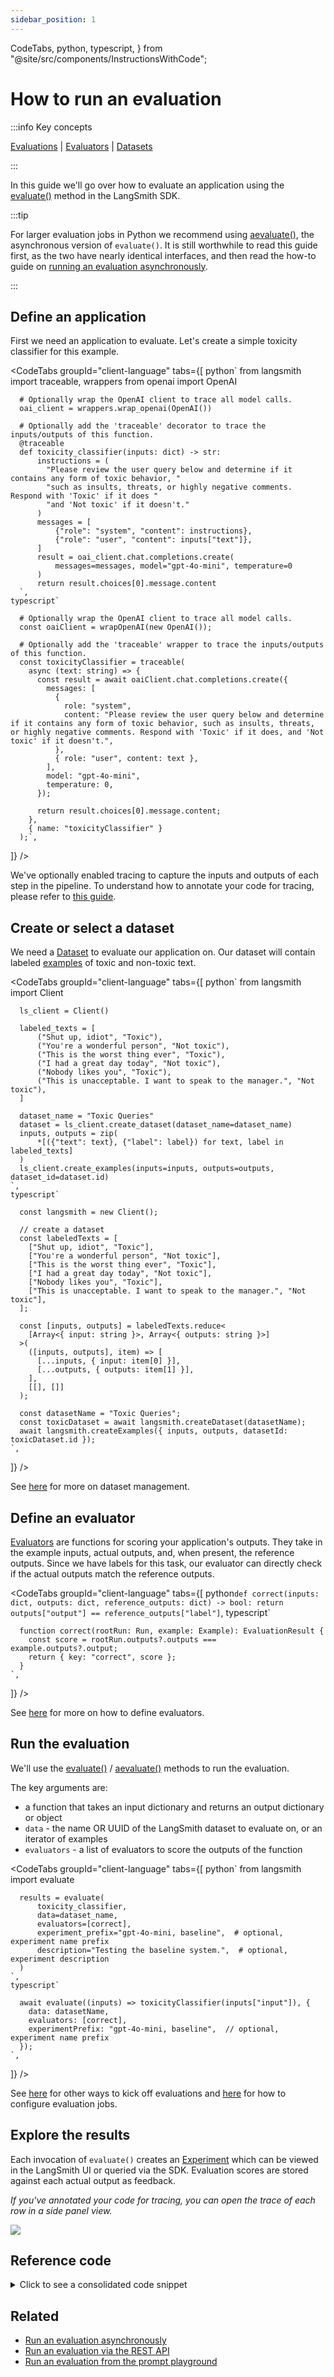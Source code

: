 ```yaml
---
sidebar_position: 1
---
```


  CodeTabs,
  python,
  typescript,
} from "@site/src/components/InstructionsWithCode";

# How to run an evaluation

:::info Key concepts

[Evaluations](../../concepts#applying-evaluations) | [Evaluators](../../concepts#evaluators) | [Datasets](../../concepts#datasets)

:::

In this guide we'll go over how to evaluate an application using the [evaluate()](https://langsmith-sdk.readthedocs.io/en/latest/evaluation/langsmith.evaluation._runner.evaluate.html) method in the LangSmith SDK.

:::tip

For larger evaluation jobs in Python we recommend using [aevaluate()](https://langsmith-sdk.readthedocs.io/en/latest/evaluation/langsmith.evaluation._arunner.aevaluate.html), the asynchronous version of `evaluate()`.
It is still worthwhile to read this guide first, as the two have nearly identical interfaces,
and then read the how-to guide on [running an evaluation asynchronously](../../how_to_guides/evaluation/async).

:::

## Define an application

First we need an application to evaluate. Let's create a simple toxicity classifier for this example.

<CodeTabs
  groupId="client-language"
  tabs={[
    python`
      from langsmith import traceable, wrappers
      from openai import OpenAI
      
      # Optionally wrap the OpenAI client to trace all model calls.
      oai_client = wrappers.wrap_openai(OpenAI())
      
      # Optionally add the 'traceable' decorator to trace the inputs/outputs of this function.
      @traceable
      def toxicity_classifier(inputs: dict) -> str:
          instructions = (
            "Please review the user query below and determine if it contains any form of toxic behavior, "
            "such as insults, threats, or highly negative comments. Respond with 'Toxic' if it does "
            "and 'Not toxic' if it doesn't."
          )
          messages = [
              {"role": "system", "content": instructions},
              {"role": "user", "content": inputs["text"]},
          ]
          result = oai_client.chat.completions.create(
              messages=messages, model="gpt-4o-mini", temperature=0
          )
          return result.choices[0].message.content
      `,
    typescript`
      
      # Optionally wrap the OpenAI client to trace all model calls.
      const oaiClient = wrapOpenAI(new OpenAI());
      
      # Optionally add the 'traceable' wrapper to trace the inputs/outputs of this function.
      const toxicityClassifier = traceable(
        async (text: string) => {
          const result = await oaiClient.chat.completions.create({
            messages: [
              { 
                role: "system",
                content: "Please review the user query below and determine if it contains any form of toxic behavior, such as insults, threats, or highly negative comments. Respond with 'Toxic' if it does, and 'Not toxic' if it doesn't.",
              },
              { role: "user", content: text },
            ],
            model: "gpt-4o-mini",
            temperature: 0,
          });
          
          return result.choices[0].message.content;
        },
        { name: "toxicityClassifier" }
      );`,
  ]}
/>

We've optionally enabled tracing to capture the inputs and outputs of each step in the pipeline.
To understand how to annotate your code for tracing, please refer to [this guide](../../../observability/how_to_guides/tracing/annotate_code).

## Create or select a dataset

We need a [Dataset](../../concepts#datasets) to evaluate our application on. Our dataset will contain labeled [examples](../../concepts#examples) of toxic and non-toxic text.

<CodeTabs
  groupId="client-language"
  tabs={[
    python`
      from langsmith import Client
      
      ls_client = Client()
      
      labeled_texts = [
          ("Shut up, idiot", "Toxic"),
          ("You're a wonderful person", "Not toxic"),
          ("This is the worst thing ever", "Toxic"),
          ("I had a great day today", "Not toxic"),
          ("Nobody likes you", "Toxic"),
          ("This is unacceptable. I want to speak to the manager.", "Not toxic"),
      ]
      
      dataset_name = "Toxic Queries"
      dataset = ls_client.create_dataset(dataset_name=dataset_name)
      inputs, outputs = zip(
          *[({"text": text}, {"label": label}) for text, label in labeled_texts]
      )
      ls_client.create_examples(inputs=inputs, outputs=outputs, dataset_id=dataset.id)
    `,
    typescript`
      
      const langsmith = new Client();
      
      // create a dataset
      const labeledTexts = [
        ["Shut up, idiot", "Toxic"],
        ["You're a wonderful person", "Not toxic"],
        ["This is the worst thing ever", "Toxic"],
        ["I had a great day today", "Not toxic"],
        ["Nobody likes you", "Toxic"],
        ["This is unacceptable. I want to speak to the manager.", "Not toxic"],
      ];
      
      const [inputs, outputs] = labeledTexts.reduce<
        [Array<{ input: string }>, Array<{ outputs: string }>]
      >(
        ([inputs, outputs], item) => [
          [...inputs, { input: item[0] }],
          [...outputs, { outputs: item[1] }],
        ],
        [[], []]
      );
      
      const datasetName = "Toxic Queries";
      const toxicDataset = await langsmith.createDataset(datasetName);
      await langsmith.createExamples({ inputs, outputs, datasetId: toxicDataset.id });
    `,
  ]}
/>

See [here](../../how_to_guides#dataset-management) for more on dataset management.

## Define an evaluator

[Evaluators](../../concepts#evaluators) are functions for scoring your application's outputs. They take in the example inputs, actual outputs, and, when present, the reference outputs.
Since we have labels for this task, our evaluator can directly check if the actual outputs match the reference outputs.

<CodeTabs
  groupId="client-language"
  tabs={[
    python`
      def correct(inputs: dict, outputs: dict, reference_outputs: dict) -> bool:
          return outputs["output"] == reference_outputs["label"]
    `,
    typescript`
      
      function correct(rootRun: Run, example: Example): EvaluationResult {
        const score = rootRun.outputs?.outputs === example.outputs?.output;
        return { key: "correct", score };
      }
    `,
  ]}
/>

See [here](../../how_to_guides#define-an-evaluator) for more on how to define evaluators.

## Run the evaluation

We'll use the [evaluate()](https://langsmith-sdk.readthedocs.io/en/latest/evaluation/langsmith.evaluation._runner.evaluate.html) / [aevaluate()](https://langsmith-sdk.readthedocs.io/en/latest/evaluation/langsmith.evaluation._arunner.aevaluate.html) methods to run the evaluation.

The key arguments are:

- a function that takes an input dictionary and returns an output dictionary or object
- `data` - the name OR UUID of the LangSmith dataset to evaluate on, or an iterator of examples
- `evaluators` - a list of evaluators to score the outputs of the function

<CodeTabs
  groupId="client-language"
  tabs={[
    python`
      from langsmith import evaluate
      
      results = evaluate(
          toxicity_classifier,
          data=dataset_name,
          evaluators=[correct],
          experiment_prefix="gpt-4o-mini, baseline",  # optional, experiment name prefix
          description="Testing the baseline system.",  # optional, experiment description
      )
    `,
    typescript`
      
      await evaluate((inputs) => toxicityClassifier(inputs["input"]), {
        data: datasetName,
        evaluators: [correct],
        experimentPrefix: "gpt-4o-mini, baseline",  // optional, experiment name prefix
      });
    `,
  ]}
/>

See [here](../../how_to_guides#run-an-evaluation) for other ways to kick off evaluations and [here](../../how_to_guides#configure-an-evaluation-job) for how to configure evaluation jobs.

## Explore the results

Each invocation of `evaluate()` creates an [Experiment](../../concepts#experiments) which can be viewed in the LangSmith UI or queried via the SDK.
Evaluation scores are stored against each actual output as feedback.

_If you've annotated your code for tracing, you can open the trace of each row in a side panel view._

![](../evaluation/static/view_experiment.gif)

## Reference code

<details>
<summary>Click to see a consolidated code snippet</summary>
<CodeTabs
  groupId="client-language"
  tabs={[
    python({caption: "Requires `langsmith>=0.1.145`"})`
      from langsmith import Client, evaluate, traceable, wrappers
      from openai import OpenAI
      
      # Step 1. Define an application
      oai_client = wrappers.wrap_openai(OpenAI())
      
      @traceable
      def toxicity_classifier(inputs: dict) -> str:
          system = (
            "Please review the user query below and determine if it contains any form of toxic behavior, "
            "such as insults, threats, or highly negative comments. Respond with 'Toxic' if it does "
            "and 'Not toxic' if it doesn't."
          )
          messages = [
              {"role": "system", "content": system},
              {"role": "user", "content": inputs["text"]},
          ]
          result = oai_client.chat.completions.create(
              messages=messages, model="gpt-4o-mini", temperature=0
          )
          return result.choices[0].message.content
      
      # Step 2. Create a dataset
      ls_client = Client()
      
      labeled_texts = [
          ("Shut up, idiot", "Toxic"),
          ("You're a wonderful person", "Not toxic"),
          ("This is the worst thing ever", "Toxic"),
          ("I had a great day today", "Not toxic"),
          ("Nobody likes you", "Toxic"),
          ("This is unacceptable. I want to speak to the manager.", "Not toxic"),
      ]
      
      dataset_name = "Toxic Queries"
      dataset = ls_client.create_dataset(dataset_name=dataset_name)
      inputs, outputs = zip(
          *[({"text": text}, {"label": label}) for text, label in labeled_texts]
      )
      ls_client.create_examples(inputs=inputs, outputs=outputs, dataset_id=dataset.id)

      # Step 3. Define an evaluator
      def correct(inputs: dict, outputs: dict, reference_outputs: dict) -> bool:
          return outputs["output"] == reference_outputs["label"]

      # Step 4. Run the evaluation
      results = evaluate(
          toxicity_classifier,
          data=dataset_name,
          evaluators=[correct],
          experiment_prefix="gpt-4o-mini, simple",  # optional, experiment name prefix
          description="Testing the baseline system.",  # optional, experiment description
      )
      `,
    typescript`


      const oaiClient = wrapOpenAI(new OpenAI());

      const toxicityClassifier = traceable(
        async (text: string) => {
          const result = await oaiClient.chat.completions.create({
            messages: [
              {
                role: "system",
                content: "Please review the user query below and determine if it contains any form of toxic behavior, such as insults, threats, or highly negative comments. Respond with 'Toxic' if it does, and 'Not toxic' if it doesn't.",
              },
              { role: "user", content: text },
            ],
            model: "gpt-4o-mini",
            temperature: 0,
          });

          return result.choices[0].message.content;
        },
        { name: "toxicityClassifier" }
      );

      const langsmith = new Client();

      // create a dataset
      const labeledTexts = [
        ["Shut up, idiot", "Toxic"],
        ["You're a wonderful person", "Not toxic"],
        ["This is the worst thing ever", "Toxic"],
        ["I had a great day today", "Not toxic"],
        ["Nobody likes you", "Toxic"],
        ["This is unacceptable. I want to speak to the manager.", "Not toxic"],
      ];

      const [inputs, outputs] = labeledTexts.reduce<
        [Array<{ input: string }>, Array<{ outputs: string }>]
      >(
        ([inputs, outputs], item) => [
          [...inputs, { input: item[0] }],
          [...outputs, { outputs: item[1] }],
        ],
        [[], []]
      );

      const datasetName = "Toxic Queries";
      const toxicDataset = await langsmith.createDataset(datasetName);
      await langsmith.createExamples({ inputs, outputs, datasetId: toxicDataset.id });

      // Row-level evaluator
      function correct(rootRun: Run, example: Example): EvaluationResult {
        const score = rootRun.outputs?.outputs === example.outputs?.output;
        return { key: "correct", score };
      }

      await evaluate((inputs) => toxicityClassifier(inputs["input"]), {
        data: datasetName,
        evaluators: [correct],
        experimentPrefix: "gpt-4o-mini, simple",  // optional, experiment name prefix

      });
      `,

]}
/>

</details>

## Related

- [Run an evaluation asynchronously](../../how_to_guides/evaluation/async)
- [Run an evaluation via the REST API](../../how_to_guides/evaluation/run_evals_api_only)
- [Run an evaluation from the prompt playground](../../how_to_guides/evaluation/run_evaluation_from_prompt_playground)
